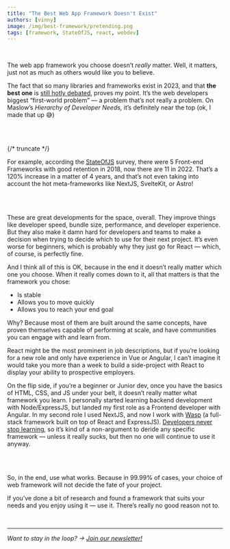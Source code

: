 ```yaml
---
title: "The Best Web App Framework Doesn't Exist"
authors: [vinny]
image: /img/best-framework/pretending.png
tags: [framework, StateOfJS, react, webdev]
---
```



<br />

The web app framework you choose doesn’t _really_ matter. Well, it matters, just not as much as others would like you to believe.

The fact that so many libraries and frameworks exist in 2023, and that **the best one** is [still hotly debated](https://joshcollinsworth.com/blog/self-fulfilling-prophecy-of-react), proves my point. It’s the web developers biggest “first-world problem” — a problem that’s not really a problem. On Maslow’s _Hierarchy of Developer Needs,_ it’s definitely near the top (ok, I made that up 😅)

<br />

<ImgWithCaption alt="hierarchy of developer needs" source="img/best-framework/hierarchy-of-dev-needs.png" />

<br />

{/* truncate */}

For example, according the [StateOfJS](https://2022.stateofjs.com/en-US/libraries/front-end-frameworks/) survey, there were 5 Front-end Frameworks with good retention in 2018, now there are 11 in 2022. That’s a 120% increase in a matter of 4 years, and that’s not even taking into account the hot meta-frameworks like NextJS, SvelteKit, or Astro!

<br />

<ImgWithCaption alt="State of JS 2022" source="img/best-framework/state-of-js.png" caption="A growing family of frameworks..." />

<br />

These are great developments for the space, overall. They improve things like developer speed, bundle size, performance, and developer experience. But they also make it damn hard for developers and teams to make a decision when trying to decide which to use for their next project. It’s even worse for beginners, which is probably why they just go for React — which, of course, is perfectly fine.

And I think all of this is OK, because in the end it doesn’t really matter which one you choose. When it really comes down to it, all that matters is that the framework you chose:

- Is stable
- Allows you to move quickly
- Allows you to reach your end goal

Why? Because most of them are built around the same concepts, have proven themselves capable of performing at scale, and have communities you can engage with and learn from.

React might be the most prominent in job descriptions, but if you’re looking for a new role and only have experience in Vue or Angular, I can’t imagine it would take you more than a week to build a side-project with React to display your ability to prospective employers.

On the flip side, if you’re a beginner or Junior dev, once you have the basics of HTML, CSS, and JS under your belt, it doesn’t really matter what framework you learn. I personally started learning backend development with Node/ExpressJS, but landed my first role as a Frontend developer with Angular. In my second role I used NextJS, and now I work with [Wasp](https://wasp.sh) (a full-stack framework built on top of React and ExpressJS). [Developers never stop learning](https://www.youtube.com/watch?v=gl5HvBpUbt8), so it’s kind of a non-argument to deride any specific framework — unless it really sucks, but then no one will continue to use it anyway.

<br />

<ImgWithCaption alt="Use what works" source="img/best-framework/midwitwasp.jpeg" />

<br />

So, in the end, use what works. Because in 99.99% of cases, your choice of web framework will not decide the fate of your project.

If you’ve done a bit of research and found a framework that suits your needs and you enjoy using it — use it. There’s really no good reason not to.

<br />

<hr />

_Want to stay in the loop? → [Join our newsletter!](#newsletter-input)_
